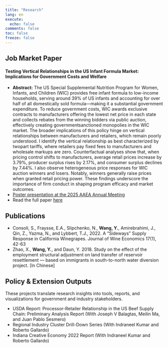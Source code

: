 ```yaml
---
title: "Research"
lang: en
execute:
  echo: false
comments: false
toc: false
freeze: false
---
```

## Job Market Paper
#### **Testing Vertical Relationships in the US Infant Formula Market: Implications for Government Costs and Welfare**

<div class="justified-abstract">
- **Abstract:** The US Special Supplemental Nutrition Program for Women, Infants, and Children
(WIC) provides free infant formula to low-income households, serving around 39% of
US infants and accounting for over half of all domestically sold formula—making it a
substantial government expenditure. To reduce government costs, WIC awards exclusive contracts to manufacturers offering the lowest net price in each state and collects
rebates from the winning bidders via public auction, effectively creating governmentsanctioned monopolies in the WIC market. The broader implications of this policy hinge on vertical relationships between manufacturers and retailers, which remain
poorly understood. I identify the vertical relationship as best characterized by twopart tariffs, where retailers pay fixed fees to manufacturers and wholesale markups
are zero. Counterfactual analyses show that, when pricing control shifts to manufacturers, average retail prices increase by 3.79%, producer surplus rises by 2.17%, and consumer surplus
declines by 7.44%. I also observe heterogeneous price responses for WIC auction
winners and losers. Notably, winners generally raise prices when granted retail pricing
power. These findings underscore the importance of firm conduct in shaping program
efficacy and market outcomes.
- [Poster presentation at the 2025 AAEA Annual Meeting](content/pdfs/2025aaea_poster.pdf)
- Read the full paper [here](content/pdfs/JMP_yw.pdf)

</div>


## Publications
- Consoli, S., Fraysse, E.A., Slipchenko, N., **Wang, Y.**, Amirebrahimi, J., Qin, Z., Yazma, N., and Lybbert, T.J., 2022. A “Sideways” Supply Response in California Winegrapes. Journal of Wine Economics 17(1), 42-63
- Zhao, X., **Wang, Y.**, and Daun, Y. 2018. Study on the effect of the employment structural adjustment on land transfer of reservoir resettlement –– based on immigrants in south-to-north water diversion project. [In Chinese]

## Policy & Extension Outputs
These projects translate research insights into tools, reports, and visualizations for government and industry stakeholders.

- USDA Report: Processor-Retailer Relationship in the US Beef Supply Chain: Preliminary Analysis Report (With Joseph V Balagtas, Meilin Ma, and Juan Pablo Sesmero)
- Regional Industry Cluster Drill-Down Series (With Indraneel Kumar and Roberto Gallardo)
- Indiana Creative Economy 2022 Report (With Indraneel Kumar and Roberto Gallardo)
